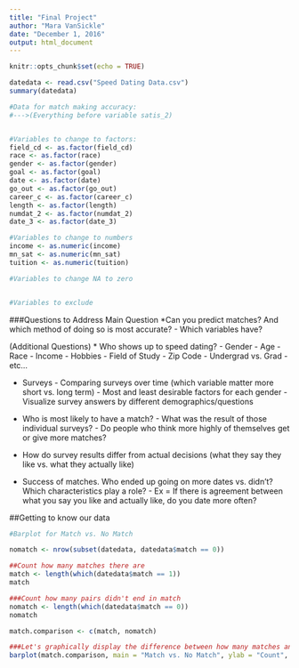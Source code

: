 ```yaml
---
title: "Final Project"
author: "Mara VanSickle"
date: "December 1, 2016"
output: html_document
---
```


```r
knitr::opts_chunk$set(echo = TRUE)
```

```r
datedata <- read.csv("Speed Dating Data.csv")
summary(datedata)

#Data for match making accuracy:
#--->(Everything before variable satis_2)


#Variables to change to factors:
field_cd <- as.factor(field_cd)
race <- as.factor(race)
gender <- as.factor(gender)
goal <- as.factor(goal)
date <- as.factor(date)
go_out <- as.factor(go_out)
career_c <- as.factor(career_c)
length <- as.factor(length)
numdat_2 <- as.factor(numdat_2)
date_3 <- as.factor(date_3)

#Variables to change to numbers
income <- as.numeric(income)
mn_sat <- as.numeric(mn_sat)
tuition <- as.numeric(tuition)

#Variables to change NA to zero


#Variables to exclude


```


###Questions to Address
Main Question
*Can you predict matches? And which method of doing so is most accurate?
      - Which variables have?

(Additional Questions)
* Who shows up to speed dating?
      - Gender
      - Age
      - Race
      - Income
      - Hobbies
      - Field of Study
      - Zip Code
      - Undergrad vs. Grad
      - etc...
      
* Surveys
      - Comparing surveys over time (which variable matter more short vs. long term)
      - Most and least desirable factors for each gender
      - Visualize survey answers by different demographics/questions

* Who is most likely to have a match?
      - What was the result of those individual surveys?
      - Do people who think more highly of themselves get or give more matches?
      
* How do survey results differ from actual decisions (what they say they like vs. what they actually like)

* Success of matches. Who ended up going on more dates vs. didn't? Which characteristics play a role?
      - Ex = If there is agreement between what you say you like and actually like, do you date more often?


##Getting to know our data
```r
#Barplot for Match vs. No Match

nomatch <- nrow(subset(datedata, datedata$match == 0))

##Count how many matches there are
match <- length(which(datedata$match == 1))
match

###Count how many pairs didn't end in match
nomatch <- length(which(datedata$match == 0))
nomatch

match.comparison <- c(match, nomatch)

###Let's graphically display the difference between how many matches and no matches of all pairings created.
barplot(match.comparison, main = "Match vs. No Match", ylab = "Count", col=c("green", "red"))












```



